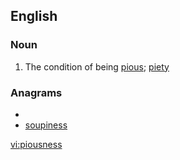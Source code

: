 ==English==

===Noun===
{{en-noun|-}}

# The condition of being [[pious]]; [[piety]]

===Anagrams===
* {{alphagram|einopsssu}}
* [[soupiness#English|soupiness]]

[[vi:piousness]]